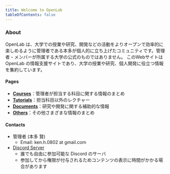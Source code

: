 ```yaml
---
title: Welcome to OpenLab
tableOfContents: false
---
```


### About

OpenLab は、大学での授業や研究、開発などの活動をよりオープンで効率的に楽しめるように管理者である本多が個人的に立ち上げたコミュニティです。管理者・メンバーが所属する大学の公式のものではありません。
このWebサイトは OpenLab の情報支援サイトであり、大学の授業や研究、個人開発に役立つ情報を集約しています。

#### Pages

- **[Courses](./courses/)**：管理者が担当する科目に関する情報のまとめ
- **[Tutorials](./tutorials/)**：担当科目以外のレクチャー
- **[Documents](./documents/)**：研究や開発に関する補助的な情報
- **[Others](./others/)**：その他さまざまな情報のまとめ

#### Contacts

- 管理者 (本多 賢)
    - Email: ken.h.0802 at gmail.com
- [Discord Server](https://discord.gg/FxW5G2PCJF)
    - 誰でも自由に参加可能な Discord のサーバ
    - 参加してから権限が付与されるためコンテンツの表示に時間がかかる場合があります